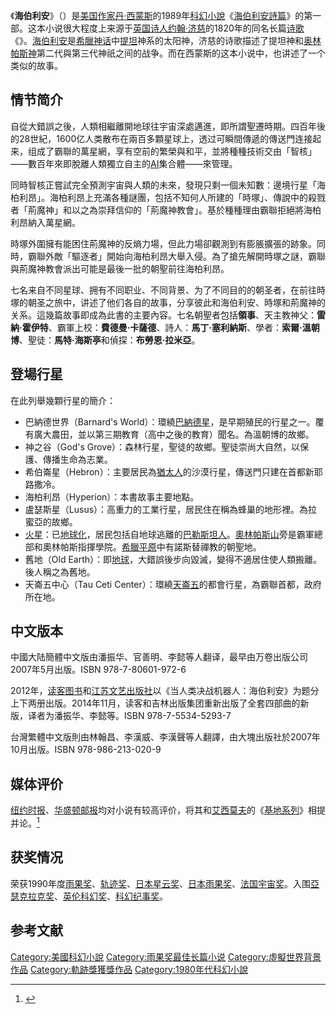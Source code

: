 {{noteTA
| T=zh:海伯利安;zh-hans:海伯利安;zh-hant:海柏利昂;zh-tw:海柏利昂
| G1=希臘神話
| 1=zh:海伯利安;zh-hans:海伯利安;zh-hant:海柏利昂;zh-tw:海柏利昂
| 2=zh:荊魔神;zh-hans:伯劳鸟;zh-hant:荊魔神
| 3=zh:時塚;zh-hans:光阴冢;zh-hant:時塚
| 4=zh:霸聯;zh-hans:霸主;zh-hant:霸聯
| 5=zh:智核;zh-hans:技术内核;zh-hant:智核
| 6=zh:傳送門;zh-hans:传送门;zh-hant:傳送門
| 7=zh:萬星網;zh-hans:环网;zh-hant:萬星網
<!-- 注意：zh-hans與zh-hant是必填項目 -->}}

{{infobox Book
| name = -{zh-hans:海伯利安;zh-hant:海柏利昂;zh-tw:海柏利昂}-
| title_orig = ''Hyperion''
| translator = -{zh-hans:潘振华、官善明、李懿等;zh-hant:林翰昌、李漢威、李漢聲等}-
| image = Hyperion cover.jpg
| image_caption = 平裝書封面
| author = [[丹·西蒙斯|丹·西蒙斯]]
| illustrator =
| cover_artist = 
| country = [[美国|美国]]
| language = -{zh-hans:[[简体中文|简体中文]];zh-hant:[[繁體中文|繁體中文]];zh-tw:[[繁體中文|繁體中文]]}-
| series = [[海伯利安詩篇|海伯利安詩篇]]
| genre = [[科幻小說|科幻]]/[[太空歌剧|太空歌剧]] [[長篇小说|長篇小说]]
| publisher = {{link-en|Doubleday (publisher)|Doubleday (publisher)|Doubleday}}（美國）<br />-{zh-hans:[[万卷出版公司|万卷出版公司]]<br>[[江苏文艺出版社|江苏文艺出版社]]<br>[[吉林出版集团|吉林出版集团]];zh-hant:大塊出版社}-
| release_date =1989年
| chinese_release_date = -{zh-hans:2007年5月<br>2012年9月、11月<small>（江苏文艺）</small><br>2014年11月<small>（吉林出版集团）</small>;zh-hant:2007年10月}-
| media_type = -{zh-hans:印刷（平装16开）;zh-hant:印刷（平装[[A5紙|<nowiki>A</nowiki>5紙]]）}-
| pages = -{zh-hans:311;zh-hant:614}-
| isbn = -{zh-hans:978-7-80601-972-6<br>978-7-5399-5502-5（上）、978-7-5399-5565-0（下）<br>978-7-5534-5293-7;zh-hant:978-986-213-020-9}-
| followed_by = -{zh-hans:[[海伯利安的陨落|海伯利安的陨落]];zh-hant:[[海柏利昂2|海柏利昂2]]}-
}}

《'''海伯利安'''》（{{lang-en|''Hyperion''}}）是[[美国|美国]][[作家|作家]][[丹·西蒙斯|丹·西蒙斯]]的1989年[[科幻小說|科幻小說]]《[[海伯利安詩篇|海伯利安詩篇]]》的第一部。这本小说很大程度上来源于[[英国|英国]][[诗人|诗人]][[约翰·济慈|约翰·济慈]]的1820年的同名长篇[[诗歌|诗歌]]《{{link-en|海伯利安 (诗歌)|Hyperion (poem)}}》。[[许珀里翁_(神话)|海伯利安]]是[[希臘神话|希臘神话]]中[[提坦|提坦]]神系的太阳神，济慈的诗歌描述了提坦神和[[奧林匹斯十二主神|奥林帕斯神]]第二代與第三代神祇之间的战争。而在西蒙斯的这本小说中，也讲述了一个类似的故事。
<!--
{{cquote|我将我的诗重新命名为《海伯利安诗篇》。它不是关于这个星球的，而是关于一群自封为泰坦的人类，是如何灭亡的。它是关于一个无思想的狂妄种族由于粗心大意，竟毁灭了自己的家园，然后又把那危险的傲慢带到了群星之中，不料在那里遇到了一位神祗的怒火，而那神祗竟然是人类自己创造出来的。}}——P141<ref>{{Cite book zh | author = [美]丹·西蒙斯 | title = 海伯利安 | publisher = 万卷出版公司 | date = 2007 | isbn= 9787806019726}}</ref>
-->

== 情节简介 ==
自從大錯誤之後，人類相繼離開地球往宇宙深處邁進，即所謂聖遷時期。四百年後的28世紀，1600亿人类散布在兩百多顆星球上，透过可瞬間傳遞的傳送門连接起来，组成了霸聯的萬星網，享有空前的繁榮與和平，並將種種技術交由「智核」——數百年來即脫離人類獨立自主的[[AI|AI]]集合體——來管理。

同時智核正嘗試完全預測宇宙與人類的未來，發現只剩一個未知數：邊境行星「海柏利昂」。海柏利昂上充滿各種謎團，包括不知何人所建的「時塚」、傳說中的殺戮者「荊魔神」和以之為崇拜信仰的「荊魔神教會」。基於種種理由霸聯拒絕將海柏利昂納入萬星網。

時塚外圍擁有能困住荊魔神的反熵力場，但此力場卻觀測到有膨脹擴張的跡象。同時，霸聯外敵「驅逐者」開始向海柏利昂大舉入侵。為了搶先解開時塚之謎，霸聯與荊魔神教會派出可能是最後一批的朝聖前往海柏利昂。

七名来自不同星球、拥有不同职业、不同背景、为了不同目的的朝圣者，在前往時塚的朝圣之旅中，讲述了他们各自的故事，分享彼此和海伯利安、時塚和荊魔神的关系。這幾篇故事即成為此書的主要內容。七名朝聖者包括'''領事'''、天主教神父：'''雷納·霍伊特'''、霸軍上校：'''費德曼·卡薩德'''、詩人：'''馬丁·塞利納斯'''、學者：'''索爾·溫朝博'''、聖徒：'''馬特·海斯亭'''和偵探：'''布勞恩·拉米亞'''。

== 登場行星 ==
在此列舉幾顆行星的簡介：

*巴納德世界（Barnard's World）：環繞[[巴納德星|巴納德星]]，是早期殖民的行星之一。覆有廣大農田，並以第三期教育（高中之後的教育）聞名。為溫朝博的故鄉。
*神之谷（God's Grove）：森林行星，聖徒的故鄉。聖徒崇尚大自然，以保護、傳播生命為志業。
*希伯崙星（Hebron）：主要居民為[[猶太人|猶太人]]的沙漠行星，傳送門只建在首都新耶路撒冷。
*海柏利昂（Hyperion）：本書故事主要地點。
*盧瑟斯星（Lusus）：高重力的工業行星，居民住在稱為蜂巢的地形裡。為拉蜜亞的故鄉。
*[[火星|火星]]：已[[地球化|地球化]]，居民包括自地球逃離的[[巴勒斯坦|巴勒斯坦人]]。[[奧林帕斯山_(火星)|奧林帕斯山]]旁是霸軍總部和奧林帕斯指揮學院。[[希臘平原|希臘平原]]中有諾斯替禪教的朝聖地。
*舊地（Old Earth）：即[[地球|地球]]，大錯誤後步向毀滅，變得不適居住使人類搬離。後人稱之為舊地。
*天崙五中心（Tau Ceti Center）：環繞[[天倉五|天崙五]]的都會行星，為霸聯首都，政府所在地。

== 中文版本 ==

中國大陆簡體中文版由潘振华、官善明、李懿等人翻译，最早由万卷出版公司2007年5月出版。ISBN 978-7-80601-972-6

2012年，[[读客图书|读客图书]]和[[江苏文艺出版社|江苏文艺出版社]]以《当人类决战机器人：海伯利安》为题分上下两册出版。2014年11月，读客和吉林出版集团重新出版了全套四部曲的新版，译者为潘振华、李懿等。ISBN 978-7-5534-5293-7

台灣繁體中文版則由林翰昌、李漢威、李漢聲等人翻譯，由大塊出版社於2007年10月出版。ISBN 978-986-213-020-9

== 媒体评价 ==
[[纽约时报|纽约时报]]、[[华盛顿邮报|华盛顿邮报]]均对小说有较高评价，将其和[[艾西莫夫|艾西莫夫]]的《[[基地系列|基地系列]]》相提并论。<ref>{{cite web|url=http://www.amazon.cn/mn/detailApp?ref=DT_TS&uid=000-0000000-0000000&prodid=bkbk731413 | title=海伯利安 |publisher=卓越网}}</ref>

== 获奖情况 ==
荣获1990年度[[雨果奖|雨果奖]]、[[轨迹奖|轨迹奖]]、[[星雲獎_(日本)|日本星云奖]]、[[雨果獎_(日本)|日本雨果奖]]、[[法国宇宙奖|法国宇宙奖]]。入围[[亞瑟克拉克奖|亞瑟克拉克奖]]、[[英伦科幻奖|英伦科幻奖]]、[[科幻纪事奖|科幻纪事奖]]。

==参考文献==
{{reflist}}

{{海伯利安}}
{{雨果奖最佳长篇小说}}
{{DEFAULTSORT:Hyperion}}
[[Category:美國科幻小說|Category:美國科幻小說]]
[[Category:雨果奖最佳长篇小说|Category:雨果奖最佳长篇小说]]
[[Category:虛擬世界背景作品|Category:虛擬世界背景作品]]
[[Category:軌跡獎獲獎作品|Category:軌跡獎獲獎作品]]
[[Category:1980年代科幻小說|Category:1980年代科幻小說]]